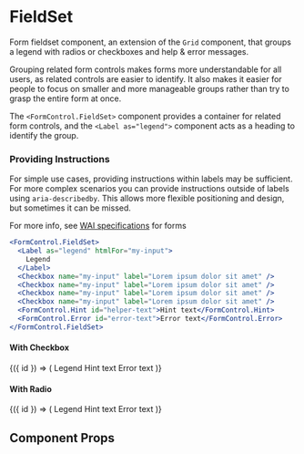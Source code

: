 
<Meta
  title="Components/Forms/FormControl/FieldSet"
  component={FormControl.FieldSet}
/>

# FieldSet

Form fieldset component, an extension of the `Grid` component, that groups a legend with radios or checkboxes and help & error messages.

Grouping related form controls makes forms more understandable for all users, as related controls are easier to identify. It also makes it easier for people to focus on smaller and more manageable groups rather than try to grasp the entire form at once.

The `<FormControl.FieldSet>` component provides a container for related form controls, and the `<Label as="legend">` component acts as a heading to identify the group.

### Providing Instructions

For simple use cases, providing instructions within labels may be sufficient. For more complex scenarios you can provide instructions outside of labels using `aria-describedby`. This allows more flexible positioning and design, but sometimes it can be missed.

For more info, see [WAI specifications](https://www.w3.org/WAI/tutorials/forms/) for forms

```jsx
<FormControl.FieldSet>
  <Label as="legend" htmlFor="my-input">
    Legend
  </Label>
  <Checkbox name="my-input" label="Lorem ipsum dolor sit amet" />
  <Checkbox name="my-input" label="Lorem ipsum dolor sit amet" />
  <Checkbox name="my-input" label="Lorem ipsum dolor sit amet" />
  <Checkbox name="my-input" label="Lorem ipsum dolor sit amet" />
  <FormControl.Hint id="helper-text">Hint text</FormControl.Hint>
  <FormControl.Error id="error-text">Error text</FormControl.Error>
</FormControl.FieldSet>
```

#### With Checkbox

<Preview>
  <Story name="checkbox">
    {({ id }) => (
      <FormControl.FieldSet pl={3} pr={3}>
        <Label as="legend" htmlFor={id('my-input')}>
          Legend
        </Label>
        <Checkbox name={id('my-input')} label="Lorem ipsum dolor sit amet" />
        <Checkbox name={id('my-input')} label="Lorem ipsum dolor sit amet" />
        <Checkbox name={id('my-input')} label="Lorem ipsum dolor sit amet" />
        <Checkbox name={id('my-input')} label="Lorem ipsum dolor sit amet" />
        <FormControl.Hint id={id('helper-text')}>Hint text</FormControl.Hint>
        <FormControl.Error id={id('error-text')}>Error text</FormControl.Error>
      </FormControl.FieldSet>
    )}
  </Story>
</Preview>

#### With Radio

<Preview>
  <Story name="radio">
    {({ id }) => (
      <FormControl.FieldSet>
        <Label as="legend" htmlFor={id('my-input')}>
          Legend
        </Label>
        <Radio name={id('my-input')} label="Lorem ipsum dolor sit amet" />
        <Radio name={id('my-input')} label="Lorem ipsum dolor sit amet" />
        <Radio name={id('my-input')} label="Lorem ipsum dolor sit amet" />
        <Radio name={id('my-input')} label="Lorem ipsum dolor sit amet" />
        <FormControl.Hint id={id('helper-text')}>Hint text</FormControl.Hint>
        <FormControl.Error id={id('error-text')}>Error text</FormControl.Error>
      </FormControl.FieldSet>
    )}
  </Story>
</Preview>

## Component Props

<Props of={FormControl.FieldSet} />
